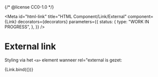 {/* @license CC0-1.0 */}


<Meta
  id="html-link"
  title="HTML Component/Link/External"
  component={Link}
  decorators={decorators}
  parameters={{
    status: {
      type: "WORK IN PROGRESS",
    },
  }}
/>

# External link

Styling via het `<a>` element wanneer rel="external is gezet:

<Canvas>
  <Story
    name="External"
    args={{
      external: true,
      href: "https://example.com/",
      textContent: "The Quick Brown Fox Jumps Over The Lazy Dog",
    }}
  >
    {Link.bind({})}
  </Story>
</Canvas>
